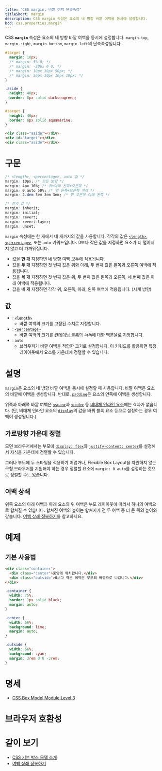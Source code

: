 ```yaml
---
title: 'CSS margin: 바깥 여백 단축속성'
titleShort: margin
description: CSS margin 속성은 요소의 네 방향 바깥 여백을 동시에 설정합니다.
bcd: css.properties.margin
---
```


CSS **`margin`** 속성은 요소의 네 방향 바깥 여백을 동시에 설정합니다. `margin-top`, `margin-right`, `margin-bottom`, `margin-left`의 단축속성입니다.

```css hidden name=demo
#target {
  margin: 10px;
  /* margin: 5% 0; */
  /* margin: -20px 0 0; */
  /* margin: 10px 30px 50px; */
  /* margin: 50px 30px 10px 10px; */
}
```

```css hidden editable=false name=demo filename=style
.aside {
  height: 40px;
  border: 8px solid darkseagreen;
}

#target {
  height: 40px;
  border: 8px solid aquamarine;
}
```

```html hidden name=demo
<div class="aside"></div>
<div id="target"></div>
<div class="aside"></div>
```

<LiveExample height={240} lang="css" name="demo" />

# 구문

```css
/* <length>, <percentage>, auto 값 */
margin: 10px; /* 모든 방향 */
margin: 4px 10%; /* 위+아래 왼쪽+오른쪽 */
margin: 0 auto 50%; /* 위 왼쪽+오른쪽 아래 */
margin: 2.4em 3em 3em 3em; /* 위 오른쪽 아래 왼쪽 */

/* 전역 값 */
margin: inherit;
margin: initial;
margin: revert;
margin: revert-layer;
margin: unset;
```

`margin` 속성에는 한 개에서 네 개까지의 값을 사용합니다. 각각의 값은 [`<length>`](./length), [`<percentage>`](./percentage), 또는 `auto` 키워드입니다. 0보다 작은 값을 지정하면 요소가 더 멀어지지 않고 더 가까워집니다.

- 값을 **한 개** 지정하면 네 방향 여백 모두에 적용됩니다.
- 값을 **두 개** 지정하면 첫 번째 값은 위와 아래, 두 번째 값은 왼쪽과 오른쪽 여백에 적용됩니다.
- 값을 **세 개** 지정하면 첫 번째 값은 위, 두 번째 값은 왼쪽과 오른쪽, 세 번째 값은 아래 여백에 적용됩니다.
- 값을 **네 개** 지정하면 각각 위, 오른쪽, 아래, 왼쪽 여백에 적용됩니다. (시계 방향)

## 값

- : [`<length>`](./length)
  - 바깥 여백의 크기를 고정된 수치로 지정합니다.
- : [`<percentage>`](./percentage)
  - 바깥 여백의 크기를 [컨테이닝 블록](https://developer.mozilla.org/ko/docs/Web/CSS/Containing_block)의 *너비*에 대한 백분율로 지정합니다.
- : `auto`
  - 브라우저가 바깥 여백을 적합한 크기로 설정합니다. 이 키워드를 활용하면 특정 레이아웃에서 요소를 가운데에 정렬할 수 있습니다.

# 설명

`margin`은 요소의 네 방향 바깥 여백을 동시에 설정할 때 사용합니다. 바깥 여백은 요소의 바깥에 여백을 생성합니다. 반대로, [`padding`](https://developer.mozilla.org/en-US/docs/Web/CSS/padding)은 요소의 안쪽에 여백을 생성합니다.

위쪽과 아래쪽 바깥 여백은 [`<span>`](/docs/Web/HTML/Element/span)과 [`<code>`](/docs/Web/HTML/Element/code) 등 [비대체 인라인 요소](/docs/Web/CSS/Replaced_element)에는 효과가 없습니다. (단, 비대체 인라인 요소의 [`display`](./display)의 값을 바꿔 블록 요소 등으로 설정하는 경우 여백이 생성됩니다.)

## 가로방향 가운데 정렬

모던 브라우저에서는 부모에 [`display: flex`](./display)와 [`justify-content: center`](https://developer.mozilla.org/en-US/docs/Web/CSS/justify-content)를 설정해서 자식을 가운데에 정렬할 수 있습니다.

그러나 부모에 두 스타일을 적용하기 어렵거나, Flexible Box Layout을 지원하지 않는 구형 브라우저를 지원해야 하는 경우 정렬할 요소에 `margin: 0 auto`를 설정하는 것으로 정렬할 수도 있습니다.

## 여백 상쇄

위쪽 요소의 아래 여백과 아래 요소의 위 여백은 부모 레이아웃에 따라서 하나의 여백으로 합쳐질 수 있습니다. 합쳐진 여백의 높이는 합쳐지기 전 두 여백 중 더 큰 쪽의 높이와 같습니다. [여백 상쇄 정복하기](https://developer.mozilla.org/ko/docs/Web/CSS/CSS_Box_Model/Mastering_margin_collapsing)를 참고하세요.

# 예제

## 기본 사용법

```html hidden name=basic
<div class="container">
  <div class="center">중앙에 위치합니다.</div>
  <div class="outside">0보다 작은 여백은 부모의 바깥으로 나갑니다.</div>
</div>
```

```css hidden name=basic
.container {
  width: 75%;
  border: 1px solid black;
  margin: auto;
}

.center {
  width: 66%;
  background: lime;
  margin: auto;
}

.outside {
  width: 66%;
  background: cyan;
  margin: 3rem 0 0 -3rem;
}
```

<LiveExample height={240} lang="css" name="basic" />

# 명세

- [CSS Box Model Module Level 3](https://drafts.csswg.org/css-box/#margin)

# 브라우저 호환성

<BrowserCompat data={props.bcd} />

# 같이 보기

- [CSS 기본 박스 모델 소개](https://developer.mozilla.org/ko/docs/Web/CSS/CSS_Box_Model/Introduction_to_the_CSS_box_model)
- [여백 상쇄 정복하기](https://developer.mozilla.org/ko/docs/Web/CSS/CSS_Box_Model/Mastering_margin_collapsing)
